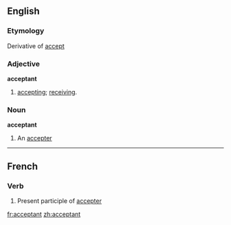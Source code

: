 ==English==
===Etymology===
Derivative of [[accept]]
===Adjective===
'''acceptant'''
#[[accepting]]; [[receiving]].
===Noun===
'''acceptant'''
#An [[accepter]]
----
==French==
===Verb===
#Present participle of [[accepter]]

[[fr:acceptant]]
[[zh:acceptant]]